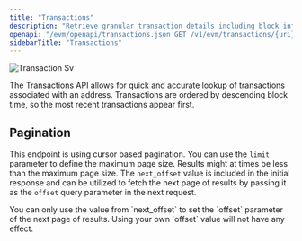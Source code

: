 ```yaml
---
title: "Transactions"
description: "Retrieve granular transaction details including block information, gas data, transaction types, and raw transaction values."
openapi: "/evm/openapi/transactions.json GET /v1/evm/transactions/{uri}"
sidebarTitle: "Transactions"
---
```



![Transaction Sv](/images/transaction.svg)

The Transactions API allows for quick and accurate lookup of transactions associated with an address.
Transactions are ordered by descending block time, so the most recent transactions appear first.

<SupportedChains endpoint="transactions" />

## Pagination

This endpoint is using cursor based pagination.
You can use the `limit` parameter to define the maximum page size.
Results might at times be less than the maximum page size.
The `next_offset` value is included in the initial response and can be utilized to fetch the next page of results by passing it as the `offset` query parameter in the next request.

<Warning>
  You can only use the value from `next_offset` to set the `offset` parameter of the next page of results. Using your own `offset` value will not have any effect.
</Warning>